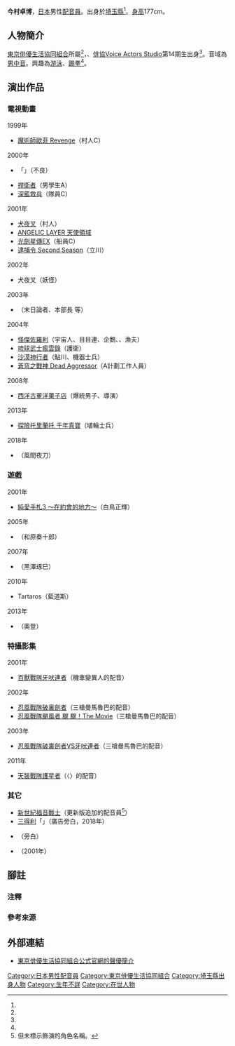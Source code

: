 {{multiple issues|
{{Notability Unreferenced|time=2016-07-03T15:27:31+00:00}}
{{Primarysources|time=2016-07-03T15:27:31+00:00}}
}}
{{noteTA|G1=Anime}}
{{配音員
|姓名= 今村卓博
|圖片= 
|尺寸= 
|替代= 
|簡介= 
|本名= 
|外文名= 
|外文= 
|羅馬拼音= 
|英文名= 
|暱稱= 
|藝名= 
|國籍= 
|籍貫= 
|出生地= 
|出身地= {{JPN}}[[埼玉縣|埼玉縣]]
|死歿地= 
|出生名= 
|生年= 
|生月= 4
|生日= 17
|歿年= 
|歿月= 
|歿日= 
|血型= 
|配演語言= 
|教育程度= 
|母校= 
|所屬= [[東京俳優生活協同組合|東京俳優生活協同組合]]
|宗教信仰= 
|配偶= 
|活躍年代= 1998年－
|出道作= 
|代表作= 
|網站= 
|其他= 
|module= {{japanese|embed=yes|今村 卓博|いまむら たかひろ|Imamura Takahiro}}
}}
'''今村卓博'''{{BD||4月17日<ref name="tokyo-hai">{{Cite web|url=http://haikyo.co.jp/profile/profile.php?ActorID=11696|title=東京俳優生活協同組合公式官網的聲優簡介|publisher=[[東京俳優生活協同組合|東京俳優生活協同組合]]|accessdate=2016-06-26|language=ja|archive-date=2020-09-24|archive-url=https://web.archive.org/web/20200924230943/https://haikyo.co.jp/profile/profile.php?ActorID=11696|dead-url=no}}</ref>||}}，[[日本|日本]]男性[[配音員|配音員]]。出身於[[埼玉縣|埼玉縣]]<ref name="tokyo-hai" />。[[身高|身高]]177cm。

== 人物簡介 ==
[[東京俳優生活協同組合|東京俳優生活協同組合]]所屬<ref name="tokyo-hai" />，{{link-ja|CHK聲優中心|オフィスCHK}}、[[俳協Voice_Actors_Studio|俳協Voice Actors Studio]]第14期生出身<ref name="tokyo-hai" />。音域為[[男中音|男中音]]。興趣為[[游泳|游泳]]、[[踢拳|踢拳]]<ref name="tokyo-hai" />。

== 演出作品 ==
=== 電視動畫 ===
; 1999年
* [[魔術師歐菲|魔術師歐菲 Revenge]]（村人C）
; 2000年
* {{link-ja|週刊故事樂園|週刊ストーリーランド}}「{{lang|ja|かえすマスク}}」（不良）
* [[捍衛者|捍衛者]]（男學生A）
* [[深藍救兵|深藍救兵]]（隊員C）
; 2001年
* [[犬夜叉|犬夜叉]]（村人）
* [[ANGELIC_LAYER_天使領域|ANGELIC LAYER 天使領域]]
* [[光劍星傳EX|光劍星傳EX]]（船員C）
* [[逮捕令_(動畫)#第2期|逮捕令 Second Season]]（立川）
; 2002年
* 犬夜叉（妖怪）
; 2003年
* {{link-ja|幻影鬥士|幻影闘士バストフレモン}}（末日論者、本部長 等）
; 2004年
* [[怪俠佐羅利|怪傑佐羅利]]（宇宙人、目目連、企鵝、{{lang|ja|フー}}、漁夫）
* [[琉球武士瘋雲錄|琉球武士瘋雲錄]]（護衛）
* [[沙漠神行者|沙漠神行者]]（鮎川、機器士兵）
* [[蒼穹之戰神|蒼穹之戰神 Dead Aggressor]]（A計劃工作人員）
; 2008年
* [[西洋古董洋菓子店|西洋古董洋菓子店]]（爆統男子、導演）
; 2013年
* [[探險托里蘭托|探險托里蘭托 千年真寶]]（埴輪士兵）
; 2018年
* {{link-ja|紅蓮之王|ロード オブ ヴァーミリオン 紅蓮の王}}（風間夜刀）<!--7月14日-->

=== 遊戲 ===
; 2001年
* [[心跳回憶3_～在约會的地方～|純愛手札3 ～在約會的地方～]]（白鳥正輝）
; 2005年
* {{link-ja|Little Aid|Little Aid}}（和原奏十郎）
; 2007年
* {{link-ja|喧嘩番長2 ～全速前進～|喧嘩番長2 フルスロットル}}（黑澤琢巳）
; 2010年
* Tartaros（藍道斯）
; 2013年
* {{link-ja|LORD of VERMILION III|LORD of VERMILION III}}（奧登）

=== 特攝影集 ===
; 2001年
* [[百獸戰隊牙吠連者|百獸戰隊牙吠連者]]（機車變異人的配音）
; 2002年
* [[忍風戰隊破裏劍者|忍風戰隊破裏劍者]]（三槍曼馬魯巴的配音）
* [[忍風戰隊颶風者_颼_颼！The_Movie|忍風戰隊颶風者 颼 颼！The Movie]]（三槍曼馬魯巴的配音）
; 2003年
* [[忍風戰隊破裏劍者VS牙吠連者|忍風戰隊破裏劍者VS牙吠連者]]（三槍曼馬魯巴的配音）
; 2011年
* [[天裝戰隊護星者|天裝戰隊護星者]]（{{lang|ja|オルトウロスヘッダーのナモノ·ガタリ}}〈{{lang|ja|ナモノ}}〉的配音）

=== 其它 ===
* [[新世紀福音戰士|新世紀福音戰士]]（更新版追加的配音員<ref group="注">但未標示飾演的角色名稱。</ref>）
* [[三得利|三得利]]「{{lang|ja|オメガエイド}}」（廣告旁白，2018年）
* {{link-ja|Quiz TimeShock|クイズタイムショック|TimeShock 21}}（旁白）
* {{link-ja|無賴刑事純情派|はぐれ刑事純情派}}（2001年）

== 腳註 ==
=== 注釋 ===
{{reflist|group="注"}}

=== 參考來源 ===
{{reflist}}

== 外部連結 ==
* [http://haikyo.co.jp/profile/profile.php?ActorID=11696 東京俳優生活協同組合公式官網的聲優簡介]{{Wayback|url=http://haikyo.co.jp/profile/profile.php?ActorID=11696 |date=20200924230943 }} {{ja icon}}

{{東京俳優生活協同組合}}
{{DEFAULTSORT:Imamura Takahiro}}
[[Category:日本男性配音員|Category:日本男性配音員]]
[[Category:東京俳優生活協同組合|Category:東京俳優生活協同組合]]
[[Category:埼玉縣出身人物|Category:埼玉縣出身人物]]
[[Category:生年不詳|Category:生年不詳]]
[[Category:在世人物|Category:在世人物]]